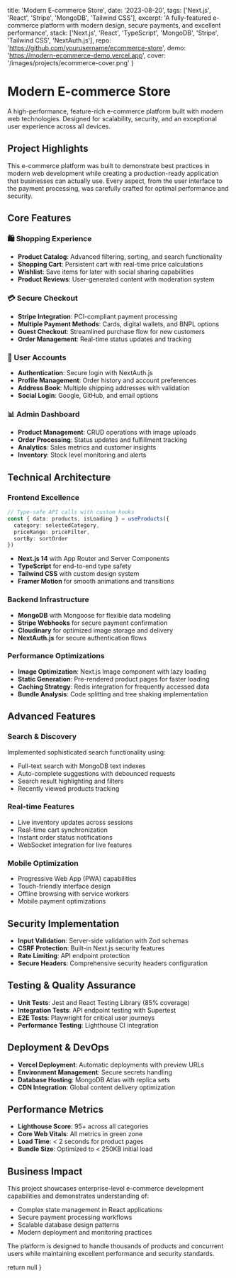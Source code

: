   title: 'Modern E-commerce Store',
  date: '2023-08-20',
  tags: ['Next.js', 'React', 'Stripe', 'MongoDB', 'Tailwind CSS'],
  excerpt: 'A fully-featured e-commerce platform with modern design, secure payments, and excellent performance',
  stack: ['Next.js', 'React', 'TypeScript', 'MongoDB', 'Stripe', 'Tailwind CSS', 'NextAuth.js'],
  repo: 'https://github.com/yourusername/ecommerce-store',
  demo: 'https://modern-ecommerce-demo.vercel.app',
  cover: '/images/projects/ecommerce-cover.png'
}

# Modern E-commerce Store

A high-performance, feature-rich e-commerce platform built with modern web technologies. Designed for scalability, security, and an exceptional user experience across all devices.

## Project Highlights

This e-commerce platform was built to demonstrate best practices in modern web development while creating a production-ready application that businesses can actually use. Every aspect, from the user interface to the payment processing, was carefully crafted for optimal performance and security.

## Core Features

### 🛍️ Shopping Experience
- **Product Catalog**: Advanced filtering, sorting, and search functionality
- **Shopping Cart**: Persistent cart with real-time price calculations
- **Wishlist**: Save items for later with social sharing capabilities
- **Product Reviews**: User-generated content with moderation system

### 💳 Secure Checkout
- **Stripe Integration**: PCI-compliant payment processing
- **Multiple Payment Methods**: Cards, digital wallets, and BNPL options
- **Guest Checkout**: Streamlined purchase flow for new customers
- **Order Management**: Real-time status updates and tracking

### 👤 User Accounts
- **Authentication**: Secure login with NextAuth.js
- **Profile Management**: Order history and account preferences
- **Address Book**: Multiple shipping addresses with validation
- **Social Login**: Google, GitHub, and email options

### 📊 Admin Dashboard
- **Product Management**: CRUD operations with image uploads
- **Order Processing**: Status updates and fulfillment tracking
- **Analytics**: Sales metrics and customer insights
- **Inventory**: Stock level monitoring and alerts

## Technical Architecture

### Frontend Excellence
```typescript
// Type-safe API calls with custom hooks
const { data: products, isLoading } = useProducts({
  category: selectedCategory,
  priceRange: priceFilter,
  sortBy: sortOrder
})
```

- **Next.js 14** with App Router and Server Components
- **TypeScript** for end-to-end type safety
- **Tailwind CSS** with custom design system
- **Framer Motion** for smooth animations and transitions

### Backend Infrastructure
- **MongoDB** with Mongoose for flexible data modeling
- **Stripe Webhooks** for secure payment confirmation
- **Cloudinary** for optimized image storage and delivery
- **NextAuth.js** for secure authentication flows

### Performance Optimizations
- **Image Optimization**: Next.js Image component with lazy loading
- **Static Generation**: Pre-rendered product pages for faster loading
- **Caching Strategy**: Redis integration for frequently accessed data
- **Bundle Analysis**: Code splitting and tree shaking implementation

## Advanced Features

### Search & Discovery
Implemented sophisticated search functionality using:
- Full-text search with MongoDB text indexes
- Auto-complete suggestions with debounced requests
- Search result highlighting and filters
- Recently viewed products tracking

### Real-time Features
- Live inventory updates across sessions
- Real-time cart synchronization
- Instant order status notifications
- WebSocket integration for live features

### Mobile Optimization
- Progressive Web App (PWA) capabilities
- Touch-friendly interface design
- Offline browsing with service workers
- Mobile payment optimizations

## Security Implementation

- **Input Validation**: Server-side validation with Zod schemas
- **CSRF Protection**: Built-in Next.js security features
- **Rate Limiting**: API endpoint protection
- **Secure Headers**: Comprehensive security headers configuration

## Testing & Quality Assurance

- **Unit Tests**: Jest and React Testing Library (85% coverage)
- **Integration Tests**: API endpoint testing with Supertest
- **E2E Tests**: Playwright for critical user journeys
- **Performance Testing**: Lighthouse CI integration

## Deployment & DevOps

- **Vercel Deployment**: Automatic deployments with preview URLs
- **Environment Management**: Secure secrets handling
- **Database Hosting**: MongoDB Atlas with replica sets
- **CDN Integration**: Global content delivery optimization

## Performance Metrics

- **Lighthouse Score**: 95+ across all categories
- **Core Web Vitals**: All metrics in green zone
- **Load Time**: < 2 seconds for product pages
- **Bundle Size**: Optimized to < 250KB initial load

## Business Impact

This project showcases enterprise-level e-commerce development capabilities and demonstrates understanding of:
- Complex state management in React applications
- Secure payment processing workflows
- Scalable database design patterns
- Modern deployment and monitoring practices

The platform is designed to handle thousands of products and concurrent users while maintaining excellent performance and security standards.

  return null
}
